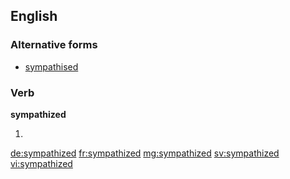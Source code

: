 ==English==

===Alternative forms===
* [[sympathised]] {{qualifier|mainly|British}}

===Verb===
'''sympathized'''

# {{North America}} {{en-past of|sympathize}}

[[de:sympathized]]
[[fr:sympathized]]
[[mg:sympathized]]
[[sv:sympathized]]
[[vi:sympathized]]